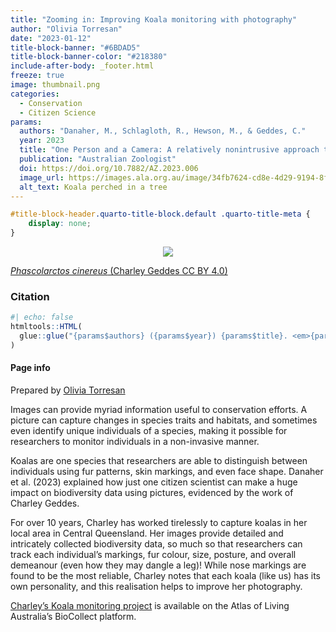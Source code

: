 ```yaml
---
title: "Zooming in: Improving Koala monitoring with photography"
author: "Olivia Torresan"
date: "2023-01-12"
title-block-banner: "#6BDAD5"
title-block-banner-color: "#218380"
include-after-body: _footer.html
freeze: true
image: thumbnail.png 
categories:
  - Conservation
  - Citizen Science
params:
  authors: "Danaher, M., Schlagloth, R., Hewson, M., & Geddes, C."
  year: 2023
  title: "One Person and a Camera: A relatively nonintrusive approach to Koala citizen science"
  publication: "Australian Zoologist"
  doi: https://doi.org/10.7882/AZ.2023.006
  image_url: https://images.ala.org.au/image/34fb7624-cd8e-4d29-9194-8fa5f2a1d64a
  alt_text: Koala perched in a tree
---
```


<!-- remove metadata section -->

```css
#title-block-header.quarto-title-block.default .quarto-title-meta {
    display: none;
}
```


<!-- Side panel -->

:::{.column-page}

:::{.paper-side-column}
<center>
:::{.col-image layout-ncol=1 style="margin-left: auto; margin-right: auto;"}
<!-- add image url -->
<img src="https://ala-images.s3.ap-southeast-2.amazonaws.com/store/a/4/6/d/34fb7624-cd8e-4d29-9194-8fa5f2a1d64a/original" class="rounded"/></img>
:::
</center>

::: figure-caption
<!-- edit caption -->
[*Phascolarctos cinereus* (Charley Geddes CC BY 4.0)](https://images.ala.org.au/image/34fb7624-cd8e-4d29-9194-8fa5f2a1d64a)
:::

### Citation
```r
#| echo: false
htmltools::HTML(
  glue::glue("{params$authors} ({params$year}) {params$title}. <em>{params$publication}</em> <a href='{params$doi}' target='_blank'>{params$doi}</a>")
)
```


#### Page info
Prepared by 
[Olivia Torresan](https://labs.ala.org.au/people/Torresan_Olivia/)
:::


<!-- Main panel description -->

::: {.paper-main-column}
Images can provide myriad information useful to conservation efforts. A picture can capture changes in species traits and habitats, and sometimes even identify unique individuals of a species, making it possible for researchers to monitor individuals in a non-invasive manner. 

Koalas are one species that researchers are able to distinguish between individuals using fur patterns, skin markings, and even face shape. Danaher et al. (2023) explained how just one citizen scientist can make a huge impact on biodiversity data using pictures, evidenced by the work of Charley Geddes. 

For over 10 years, Charley has worked tirelessly to capture koalas in her local area in Central Queensland. Her images provide detailed and intricately collected biodiversity data, so much so that researchers can track each individual's markings, fur colour, size, posture, and overall demeanour (even how they may dangle a leg)! While nose markings are found to be the most reliable, Charley notes that each koala (like us) has its own personality, and this realisation helps to improve her photography. 

[Charley’s Koala monitoring project](https://biocache.ala.org.au/occurrences/search?q=data_resource_uid:dr20943#tab_recordsView) is available on the Atlas of Living Australia’s BioCollect platform. 
:::
:::
